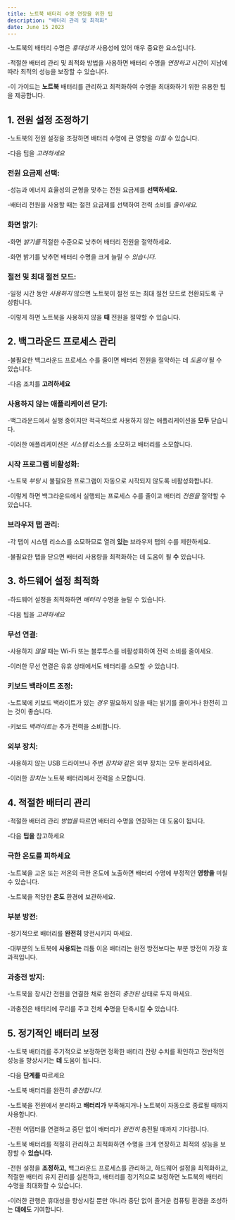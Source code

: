 ```yaml
---
title: 노트북 배터리 수명 연장을 위한 팁
description: "배터리 관리 및 최적화"
date: June 15 2023
---
```


-노트북의 배터리 수명은 _휴대성과_ 사용성에 있어 매우 중요한 요소입니다. 

-적절한 배터리 관리 및 최적화 방법을 사용하면 배터리 수명을 _연장하고_ 시간이 지남에 따라 최적의 성능을 보장할 수 있습니다. 

-이 가이드는 **노트북** 배터리를 관리하고 최적화하여 수명을 최대화하기 위한 유용한 팁을 제공합니다.

## 1. 전원 설정 조정하기
-노트북의 전원 설정을 조정하면 배터리 수명에 큰 영향을 _미칠_ 수 있습니다. 

-다음 팁을 _고려하세요_

### 전원 요금제 선택: 
-성능과 에너지 효율성의 균형을 맞추는 전원 요금제를 **선택하세요.** 

-배터리 전원을 사용할 때는 절전 요금제를 선택하여 전력 소비를 _줄이세요._

### 화면 밝기: 
-화면 _밝기를_ 적절한 수준으로 낮추어 배터리 전원을 절약하세요. 

-화면 밝기를 낮추면 배터리 수명을 크게 늘릴 수 _있습니다._

### 절전 및 최대 절전 모드: 
-일정 시간 동안 _사용하지_ 않으면 노트북이 절전 또는 최대 절전 모드로 전환되도록 구성합니다. 

-이렇게 하면 노트북을 사용하지 않을 **때** 전원을 절약할 수 있습니다.

## 2. 백그라운드 프로세스 관리
-불필요한 백그라운드 프로세스 수를 줄이면 배터리 전원을 절약하는 데 _도움이_ 될 수 있습니다. 

-다음 조치를 **고려하세요**

### 사용하지 않는 애플리케이션 닫기: 
-백그라운드에서 실행 중이지만 적극적으로 사용하지 않는 애플리케이션을 **모두** 닫습니다. 

-이러한 애플리케이션은 _시스템_ 리소스를 소모하고 배터리를 소모합니다.

### 시작 프로그램 비활성화: 
-노트북 _부팅_ 시 불필요한 프로그램이 자동으로 시작되지 않도록 비활성화합니다. 

-이렇게 하면 백그라운드에서 실행되는 프로세스 수를 줄이고 배터리 _전원을_ 절약할 수 있습니다.

### 브라우저 탭 관리: 
-각 탭이 시스템 리소스를 소모하므로 열려 **있는** 브라우저 탭의 수를 제한하세요. 

-불필요한 탭을 닫으면 배터리 사용량을 최적화하는 데 도움이 될 **수** 있습니다.

## 3. 하드웨어 설정 최적화
-하드웨어 설정을 최적화하면 _배터리_ 수명을 늘릴 수 있습니다. 

-다음 팁을 _고려하세요_

### 무선 연결: 
-사용하지 _않을_ 때는 Wi-Fi 또는 블루투스를 비활성화하여 전력 소비를 줄이세요. 

-이러한 무선 연결은 유휴 상태에서도 배터리를 소모할 _수_ 있습니다.

### 키보드 백라이트 조정: 
-노트북에 키보드 백라이트가 있는 _경우_ 필요하지 않을 때는 밝기를 줄이거나 완전히 끄는 것이 좋습니다. 

-키보드 _백라이트는_ 추가 전력을 소비합니다.

### 외부 장치: 
-사용하지 않는 USB 드라이브나 주변 _장치와_ 같은 외부 장치는 모두 분리하세요. 

-이러한 _장치는_ 노트북 배터리에서 전력을 소모합니다.

## 4. 적절한 배터리 관리
-적절한 배터리 관리 _방법을_ 따르면 배터리 수명을 연장하는 데 도움이 됩니다. 

-다음 **팁을** 참고하세요

### 극한 온도를 피하세요 
-노트북을 고온 또는 저온의 극한 온도에 노출하면 배터리 수명에 부정적인 **영향을** 미칠 수 있습니다. 

-노트북을 적당한 **온도** 환경에 보관하세요.

### 부분 방전: 
-정기적으로 배터리를 **완전히** 방전시키지 마세요. 

-대부분의 노트북에 **사용되는** 리튬 이온 배터리는 완전 방전보다는 부분 방전이 가장 효과적입니다.

### 과충전 방지: 
-노트북을 장시간 전원을 연결한 채로 완전히 _충전된_ 상태로 두지 마세요. 

-과충전은 배터리에 무리를 주고 전체 **수**명을 단축시킬 **수** 있습니다.

## 5. 정기적인 배터리 보정
-노트북 배터리를 주기적으로 보정하면 정확한 배터리 잔량 수치를 확인하고 전반적인 성능을 향상시키는 **데** 도움이 됩니다. 

-다음 **단계를** 따르세요

-노트북 배터리를 완전히 _충전합니다._

-노트북을 전원에서 분리하고 **배터리가** 부족해지거나 노트북이 자동으로 종료될 때까지 사용합니다.

-전원 어댑터를 연결하고 중단 없이 배터리가 _완전히_ 충전될 때까지 기다립니다.


-노트북 배터리를 적절히 관리하고 최적화하면 수명을 크게 연장하고 최적의 성능을 보장할 수 **있습니다.** 

-전원 설정을 **조정하고,** 백그라운드 프로세스를 관리하고, 하드웨어 설정을 최적화하고, 적절한 배터리 유지 관리를 실천하고, 배터리를 정기적으로 보정하면 노트북의 배터리 수명을 최대화할 수 있습니다. 

-이러한 관행은 휴대성을 향상시킬 뿐만 아니라 중단 없이 즐거운 컴퓨팅 환경을 조성하는 **데에도** 기여합니다.